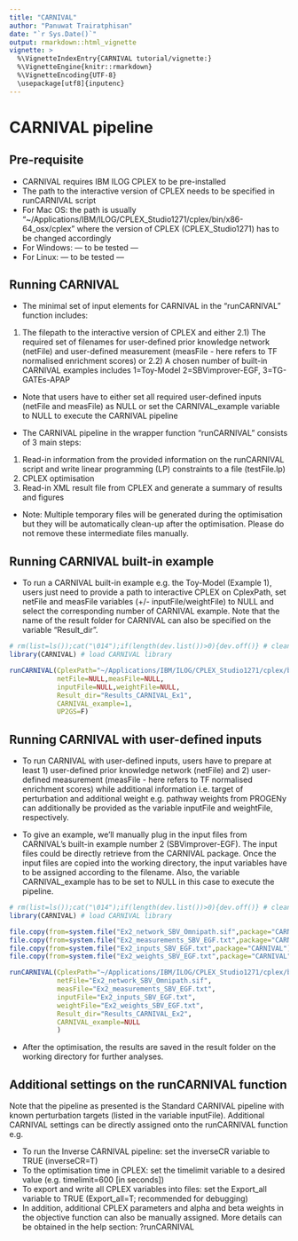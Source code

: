 ```yaml
---
title: "CARNIVAL"
author: "Panuwat Trairatphisan"
date: "`r Sys.Date()`"
output: rmarkdown::html_vignette
vignette: >
  %\VignetteIndexEntry{CARNIVAL tutorial/vignette:}
  %\VignetteEngine{knitr::rmarkdown}
  %\VignetteEncoding{UTF-8}
  \usepackage[utf8]{inputenc}
---
```


# CARNIVAL pipeline

## Pre-requisite

- CARNIVAL requires IBM ILOG CPLEX to be pre-installed
- The path to the interactive version of CPLEX needs to be specified in runCARNIVAL script
- For Mac OS: the path is usually "~/Applications/IBM/ILOG/CPLEX_Studio1271/cplex/bin/x86-64_osx/cplex" where the version of CPLEX (CPLEX_Studio1271) has to be changed accordingly
- For Windows: --- to be tested ---
- For Linux: --- to be tested ---

## Running CARNIVAL

- The minimal set of input elements for CARNIVAL in the "runCARNIVAL" function includes:
1) The filepath to the interactive version of CPLEX and either
2.1) The required set of filenames for user-defined prior knowledge network (netFile) and user-defined measurement (measFile - here refers to TF normalised enrichment scores) or
2.2) A chosen number of built-in CARNIVAL examples includes 1=Toy-Model 2=SBVimprover-EGF, 3=TG-GATEs-APAP
- Note that users have to either set all required user-defined inputs (netFile and measFile) as NULL or set the CARNIVAL_example variable to NULL to execute the CARNIVAL pipeline

- The CARNIVAL pipeline in the wrapper function "runCARNIVAL" consists of 3 main steps:
1. Read-in information from the provided information on the runCARNIVAL script and write linear programming (LP) constraints to a file (testFile.lp)
2. CPLEX optimisation
3. Read-in XML result file from CPLEX and generate a summary of results and figures

- Note: Multiple temporary files will be generated during the optimisation but they will be automatically clean-up after the optimisation. Please do not remove these intermediate files manually.

## Running CARNIVAL built-in example

- To run a CARNIVAL built-in example e.g. the Toy-Model (Example 1), users just need to provide a path to interactive CPLEX on CplexPath, set netFile and measFile variables (+/- inputFile/weightFile) to NULL and select the corresponding number of CARNIVAL example. Note that the name of the result folder for CARNIVAL can also be specified on the variable "Result_dir".

```r
# rm(list=ls());cat("\014");if(length(dev.list())>0){dev.off()} # clean workspace
library(CARNIVAL) # load CARNIVAL library

runCARNIVAL(CplexPath="~/Applications/IBM/ILOG/CPLEX_Studio1271/cplex/bin/x86-64_osx/cplex",
            netFile=NULL,measFile=NULL,
            inputFile=NULL,weightFile=NULL,
            Result_dir="Results_CARNIVAL_Ex1",
            CARNIVAL_example=1,
            UP2GS=F)
```

## Running CARNIVAL with user-defined inputs
- To run CARNIVAL with user-defined inputs, users have to prepare at least 1) user-defined prior knowledge network (netFile) and 2) user-defined measurement (measFile - here refers to TF normalised enrichment scores) while additional information i.e. target of perturbation  and additional weight e.g. pathway weights from PROGENy can additionally be provided as the variable inputFile and weightFile, respectively. 

- To give an example, we'll manually plug in the input files from CARNIVAL's built-in example number 2 (SBVimprover-EGF). The input files could be directly retrieve from the CARNIVAL package. Once the input files are copied into the working directory, the input variables have to be assigned according to the filename. Also, the variable CARNIVAL_example has to be set to NULL in this case to execute the pipeline.

```r
# rm(list=ls());cat("\014");if(length(dev.list())>0){dev.off()} # clean workspace
library(CARNIVAL) # load CARNIVAL library

file.copy(from=system.file("Ex2_network_SBV_Omnipath.sif",package="CARNIVAL"),to=getwd(),overwrite=TRUE)
file.copy(from=system.file("Ex2_measurements_SBV_EGF.txt",package="CARNIVAL"),to=getwd(),overwrite=TRUE)
file.copy(from=system.file("Ex2_inputs_SBV_EGF.txt",package="CARNIVAL"),to=getwd(),overwrite=TRUE)
file.copy(from=system.file("Ex2_weights_SBV_EGF.txt",package="CARNIVAL"),to=getwd(),overwrite=TRUE)

runCARNIVAL(CplexPath="~/Applications/IBM/ILOG/CPLEX_Studio1271/cplex/bin/x86-64_osx/cplex",
            netFile="Ex2_network_SBV_Omnipath.sif",
            measFile="Ex2_measurements_SBV_EGF.txt",
            inputFile="Ex2_inputs_SBV_EGF.txt",
            weightFile="Ex2_weights_SBV_EGF.txt",
            Result_dir="Results_CARNIVAL_Ex2",
            CARNIVAL_example=NULL
            )
```

- After the optimisation, the results are saved in the result folder on the working directory for further analyses.

## Additional settings on the runCARNIVAL function

Note that the pipeline as presented is the Standard CARNIVAL pipeline with known perturbation targets (listed in the variable inputFile). Additional CARNIVAL settings can be directly assigned onto the runCARNIVAL function e.g.

- To run the Inverse CARNIVAL pipeline: set the inverseCR variable to TRUE (inverseCR=T)
- To the optimisation time in CPLEX: set the timelimit variable to a desired value (e.g. timelimit=600 [in seconds])
- To export and write all CPLEX variables into files: set the Export_all variable to TRUE (Export_all=T; recommended for debugging)
- In addition, additional CPLEX parameters and alpha and beta weights in the objective function can also be manually assigned. More details can be obtained in the help section: ?runCARNIVAL

